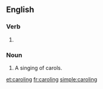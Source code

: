 ==English==

===Verb===
{{head|en|present participle}}

# {{lb|en|US}} {{present participle of|carol|lang=en|nocat=1}}

===Noun===
{{en-noun}}

# A singing of carols.

[[et:caroling]]
[[fr:caroling]]
[[simple:caroling]]